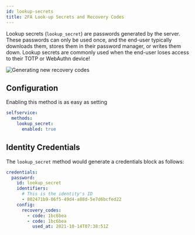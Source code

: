 ```yaml
---
id: lookup-secrets
title: 2FA Look-up Secrets and Recovery Codes
---
```


Lookup secrets (`lookup_secret`) are passwords generated by the server. These
passwords can only be used once, and the end-user typically downloads them,
stores them in their password manager, or writes them down. Lookup secrets are
commonly used when the end-user loses access to their TOTP or WebAuthn device!

![Generating new recovery codes](../../images/lookup-codes/1.png)

## Configuration

Enabling this method is as easy as setting

```yaml title="kratos.config.yml"
selfservice:
  methods:
    lookup_secret:
      enabled: true
```

## Identity Credentials

The `lookup_secret` method would generate a credentials block as follows:

```yaml
credentials:
  password:
    id: lookup_secret
    identifiers:
      # This is the identity's ID
      - 802471b9-06f5-49d4-a88d-5e7d6bcfed22
    config:
      recovery_codes:
        - code: 1bc6bea
        - code: 1bc6bea
          used_at: 2021-10-14T07:38:51Z
```
